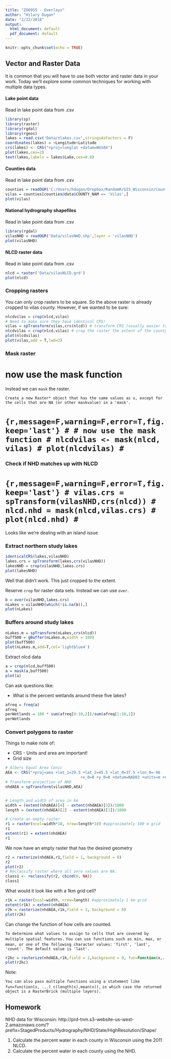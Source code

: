 ```yaml
---
title: "ZOO955 - Overlays"
author: "Hilary Dugan"
date: "2/22/2018"
output:
  html_document: default
  pdf_document: default
---
```


```r
knitr::opts_chunk$set(echo = TRUE)
```

## Vector and Raster Data ##
It is common that you will have to use both vector and raster data in your work. Today we'll explore some common techniques for working with multiple data types. 

#### Lake point data ####
Read in lake point data from .csv 
```r
library(sp)
library(raster)
library(rgdal)
library(rgeos)
lakes = read.csv('Data/nlakes.csv',stringsAsFactors = F)
coordinates(lakes) = ~Longitude+Latitude
crs(lakes) <- CRS("+proj=longlat +datum=WGS84")
plot(lakes,cex=2)
text(lakes,labels = lakes$Lake,cex=0.8)
```

#### Counties data ####
Read in lake point data from .csv 
```r
counties = readOGR('C:/Users/hdugan/Dropbox/RandomR/GIS_Wisconsin/County_Boundaries_24K/County_Boundaries_24K.shp',layer='County_Boundaries_24K')
vilas = counties[counties@data$COUNTY_NAM == 'Vilas',]
plot(vilas)
```

#### National hydrography shapefiles ####
Read in lake point data from .csv 
```r
library(rgdal)
vilasNHD = readOGR('Data/vilasNHD.shp',layer = 'vilasNHD')
plot(vilasNHD)
```

#### NLCD raster data ####
Read in lake point data from .csv 
```r
nlcd = raster('Data/vilasNLCD.grd')
plot(nlcd)
```

### Cropping rasters ###
You can only crop rasters to be square. So the above raster is already cropped to vilas county. However, if we wanted to be sure:
```r
nlcdvilas = crop(nlcd,vilas)
# Need to make sure they have identical CRS! 
vilas = spTransform(vilas,crs(nlcd)) # transform CRS (usually easier to transform the vector data)
nlcdvilas = crop(nlcd,vilas) # crop the raster the extent of the county
plot(nlcdvilas)
plot(vilas,add = T,lwd=2)
```

### Mask raster ###
# now use the mask function
Instead we can `mask` the raster. 

`Create a new Raster* object that has the same values as x, except for the cells that are NA (or other maskvalue) in a 'mask'.`

# ```{r,message=F,warning=F,error=T,fig.keep='last'}
# # now use the mask function
# nlcdvilas <- mask(nlcd, vilas)
# plot(nlcdvilas)
# ```

### Check if NHD matches up with NLCD ###

# ```{r,message=F,warning=F,error=T,fig.keep='last'}
# vilas.crs = spTransform(vilasNHD,crs(nlcd))
# nlcd.nhd = mask(nlcd,vilas.crs)
# plot(nlcd.nhd)
# ```
Looks like we're dealing with an island issue 


### Extract northern study lakes ###
```r
identicalCRS(lakes,vilasNHD)
lakes.crs = spTransform(lakes,crs(vilasNHD))
lakesNHD = crop(vilasNHD,lakes.crs)
plot(lakesNHD)
```

Well that didn't work. This just cropped to the extent. 

Reserve `crop` for raster data sets. Instead we can use `over`. 
```r
b = over(vilasNHD,lakes.crs)
nLakes = vilasNHD[which(!is.na(b)),]
plot(nLakes)
```

### Buffers around study lakes ###
```r
nLakes.m = spTransform(nLakes,crs(nlcd))
buff500 = gBuffer(nLakes.m,width = 100)
plot(buff500)
plot(nLakes.m,add=T,col='lightblue4')
```

Extract nlcd data 
```r
a = crop(nlcd,buff500)
a = mask(a,buff500)
plot(a)
```

Can ask questions like:

* What is the percent wetlands around these five lakes?
```r
afreq = freq(a)
afreq
perWetlands = 100 * sum(afreq[9:10,2])/sum(afreq[1:10,2])
perWetlands
```

### Convert polygons to raster ###
Things to make note of:

* CRS - Units and area are important!
* Grid size

```r
# Albers Equal Area Conic
AEA <- CRS("+proj=aea +lat_1=29.5 +lat_2=45.5 +lat_0=37.5 +lon_0=-96 
                                 +x_0=0 +y_0=0 +datum=NAD83 +units=m +no_defs") 
# Transform projection of NHD 
nhdAEA = spTransform(vilasNHD,AEA)


# Length and width of area in km 
width = (extent(nhdAEA)[4] - extent(nhdAEA)[3])/1000
length = (extent(nhdAEA)[2] - extent(nhdAEA)[1])/1000

# Create an empty raster 
r1 = raster(ncol=width*10, nrow=length*10) #approximately 100 m grid
r1
extent(r1) = extent(nhdAEA)
r1
```

We now have an empty raster that has the desired geometry 

```r
r2 = rasterize(nhdAEA,r1,field = 1, background = 0)
r2
plot(r2)
# Reclassify raster where all zero values are NA.
class1 <- reclassify(r2, cbind(0, NA))
class1
```

What would it look like with a 1km grid cell? 

```r
r1k = raster(ncol=width, nrow=length) #approximately 1 km grid
extent(r1k) = extent(nhdAEA)
r2k = rasterize(nhdAEA,r1k,field = 1, background = 0)
plot(r2k)
```

Can change the function of how cells are counted. 

`To determine what values to assign to cells that are covered by multiple spatial features.`
`You can use functions such as min, max, or mean, or one of the following character values:`
`'first', 'last', 'count'. The default value is 'last'.`

```r
r2kc = rasterize(nhdAEA,r1k,field = 1,background = 0, fun=function(x,...){length(x)})
plot(r2kc)
```
Note:

`You can also pass multiple functions using a statement like`
`fun=function(x, ...) c(length(x),mean(x)),` 
`in which case the returned object is a RasterBrick (multiple layers).`


## Homework ##

NHD data for Wisconsin:
http://prd-tnm.s3-website-us-west-2.amazonaws.com/?prefix=StagedProducts/Hydrography/NHD/State/HighResolution/Shape/


1) Calculate the percent water in each county in Wisconsin using the 2011 NLCD. 
2) Calculate the percent water in each county using the NHD. 




